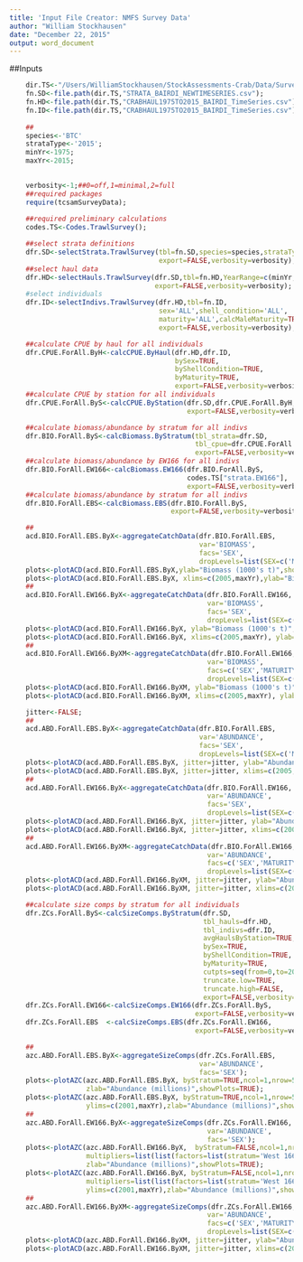 ```yaml
---
title: 'Input File Creator: NMFS Survey Data'
author: "William Stockhausen"
date: "December 22, 2015"
output: word_document
---
```


##Inputs 
```r
    dir.TS<-"/Users/WilliamStockhausen/StockAssessments-Crab/Data/Survey.NMFS.EBS/2015/FromBob.2015.08.14/TannerCrab";
    fn.SD<-file.path(dir.TS,"STRATA_BAIRDI_NEWTIMESERIES.csv");
    fn.HD<-file.path(dir.TS,"CRABHAUL1975TO2015_BAIRDI_TimeSeries.csv");
    fn.ID<-file.path(dir.TS,"CRABHAUL1975TO2015_BAIRDI_TimeSeries.csv");
    
    ##
    species<-'BTC'
    strataType<-'2015';
    minYr<-1975;
    maxYr<-2015;

    
    verbosity<-1;##0=off,1=minimal,2=full
    ##required packages
    require(tcsamSurveyData);
    
    ##required preliminary calculations
    codes.TS<-Codes.TrawlSurvey();
```

```r
    ##select strata definitions
    dfr.SD<-selectStrata.TrawlSurvey(tbl=fn.SD,species=species,strataType=strataType,
                                     export=FALSE,verbosity=verbosity);
    ##select haul data
    dfr.HD<-selectHauls.TrawlSurvey(dfr.SD,tbl=fn.HD,YearRange=c(minYr,maxYr),
                                    export=FALSE,verbosity=verbosity);
    #select individuals
    dfr.ID<-selectIndivs.TrawlSurvey(dfr.HD,tbl=fn.ID,
                                     sex='ALL',shell_condition='ALL',
                                     maturity='ALL',calcMaleMaturity=TRUE,
                                     export=FALSE,verbosity=verbosity);
```

```r
    ##calculate CPUE by haul for all individuals
    dfr.CPUE.ForAll.ByH<-calcCPUE.ByHaul(dfr.HD,dfr.ID,
                                         bySex=TRUE,
                                         byShellCondition=TRUE,
                                         byMaturity=TRUE,
                                         export=FALSE,verbosity=verbosity);
    ##calculate CPUE by station for all individuals
    dfr.CPUE.ForAll.ByS<-calcCPUE.ByStation(dfr.SD,dfr.CPUE.ForAll.ByH,
                                            export=FALSE,verbosity=verbosity);
```
    
```r
    ##calculate biomass/abundance by stratum for all indivs
    dfr.BIO.ForAll.ByS<-calcBiomass.ByStratum(tbl_strata=dfr.SD,
                                              tbl_cpue=dfr.CPUE.ForAll.ByS,
                                              export=FALSE,verbosity=verbosity);
    ##calculate biomass/abundance by EW166 for all indivs
    dfr.BIO.ForAll.EW166<-calcBiomass.EW166(dfr.BIO.ForAll.ByS,
                                            codes.TS["strata.EW166"],
                                            export=FALSE,verbosity=verbosity);
    ##calculate biomass/abundance by stratum for all indivs
    dfr.BIO.ForAll.EBS<-calcBiomass.EBS(dfr.BIO.ForAll.ByS,
                                        export=FALSE,verbosity=verbosity);
```

```r
    ##
    acd.BIO.ForAll.EBS.ByX<-aggregateCatchData(dfr.BIO.ForAll.EBS,
                                               var='BIOMASS',
                                               facs='SEX',
                                               dropLevels=list(SEX=c('MISSING',"HERMAPHRODITIC")));
    plots<-plotACD(acd.BIO.ForAll.EBS.ByX,ylab="Biomass (1000's t)",showPlots=TRUE);
    plots<-plotACD(acd.BIO.ForAll.EBS.ByX, xlims=c(2005,maxYr),ylab="Biomass (1000's t)",showPlots=TRUE);
    ##
    acd.BIO.ForAll.EW166.ByX<-aggregateCatchData(dfr.BIO.ForAll.EW166,
                                                 var='BIOMASS',
                                                 facs='SEX',
                                                 dropLevels=list(SEX=c('MISSING',"HERMAPHRODITIC")));
    plots<-plotACD(acd.BIO.ForAll.EW166.ByX, ylab="Biomass (1000's t)",ncol=1,showPlots=TRUE);
    plots<-plotACD(acd.BIO.ForAll.EW166.ByX, xlims=c(2005,maxYr), ylab="Biomass (1000's t)",ncol=1,showPlots=TRUE);
    ##
    acd.BIO.ForAll.EW166.ByXM<-aggregateCatchData(dfr.BIO.ForAll.EW166,
                                                 var='BIOMASS',
                                                 facs=c('SEX','MATURITY'),
                                                 dropLevels=list(SEX=c('MISSING',"HERMAPHRODITIC")));
    plots<-plotACD(acd.BIO.ForAll.EW166.ByXM, ylab="Biomass (1000's t)",ncol=1,showPlots=TRUE);
    plots<-plotACD(acd.BIO.ForAll.EW166.ByXM, xlims=c(2005,maxYr), ylab="Biomass (1000's t)",ncol=1,showPlots=TRUE);
```

```r
    jitter<-FALSE;
    ##
    acd.ABD.ForAll.EBS.ByX<-aggregateCatchData(dfr.BIO.ForAll.EBS,
                                               var='ABUNDANCE',
                                               facs='SEX',
                                               dropLevels=list(SEX=c('MISSING',"HERMAPHRODITIC")));
    plots<-plotACD(acd.ABD.ForAll.EBS.ByX, jitter=jitter, ylab="Abundance (millions)",showPlots=TRUE);
    plots<-plotACD(acd.ABD.ForAll.EBS.ByX, jitter=jitter, xlims=c(2005,maxYr),ylab="Abundance (millions)",showPlots=TRUE);
    ##
    acd.ABD.ForAll.EW166.ByX<-aggregateCatchData(dfr.BIO.ForAll.EW166,
                                                 var='ABUNDANCE',
                                                 facs='SEX',
                                                 dropLevels=list(SEX=c('MISSING',"HERMAPHRODITIC")));
    plots<-plotACD(acd.ABD.ForAll.EW166.ByX, jitter=jitter, ylab="Abundance (millions)",ncol=1,showPlots=TRUE);
    plots<-plotACD(acd.ABD.ForAll.EW166.ByX, jitter=jitter, xlims=c(2005,maxYr), ylab="Abundance (millions)",ncol=1,showPlots=TRUE);
    ##
    acd.ABD.ForAll.EW166.ByXM<-aggregateCatchData(dfr.BIO.ForAll.EW166,
                                                 var='ABUNDANCE',
                                                 facs=c('SEX','MATURITY'),
                                                 dropLevels=list(SEX=c('MISSING',"HERMAPHRODITIC")));
    plots<-plotACD(acd.ABD.ForAll.EW166.ByXM, jitter=jitter, ylab="Abundance (millions)",ncol=1,showPlots=TRUE);
    plots<-plotACD(acd.ABD.ForAll.EW166.ByXM, jitter=jitter, xlims=c(2005,maxYr), ylab="Abundance (millions)",ncol=1,showPlots=TRUE);
```
    
```r
    ##calculate size comps by stratum for all individuals
    dfr.ZCs.ForAll.ByS<-calcSizeComps.ByStratum(dfr.SD,
                                                tbl_hauls=dfr.HD,
                                                tbl_indivs=dfr.ID,
                                                avgHaulsByStation=TRUE,
                                                bySex=TRUE,
                                                byShellCondition=TRUE,
                                                byMaturity=TRUE,
                                                cutpts=seq(from=0,to=200,by=1),
                                                truncate.low=TRUE,
                                                truncate.high=FALSE,
                                                export=FALSE,verbosity=verbosity);
    dfr.ZCs.ForAll.EW166<-calcSizeComps.EW166(dfr.ZCs.ForAll.ByS,
                                              export=FALSE,verbosity=verbosity);
    dfr.ZCs.ForAll.EBS  <-calcSizeComps.EBS(dfr.ZCs.ForAll.EW166,
                                              export=FALSE,verbosity=verbosity);
```

```r
    ##
    azc.ABD.ForAll.EBS.ByX<-aggregateSizeComps(dfr.ZCs.ForAll.EBS,
                                               var='ABUNDANCE',
                                               facs='SEX');
    plots<-plotAZC(azc.ABD.ForAll.EBS.ByX, byStratum=TRUE,ncol=1,nrow=5,
                   zlab="Abundance (millions)",showPlots=TRUE);
    plots<-plotAZC(azc.ABD.ForAll.EBS.ByX, byStratum=TRUE,ncol=1,nrow=5, 
                   ylims=c(2001,maxYr),zlab="Abundance (millions)",showPlots=TRUE);
    ##
    azc.ABD.ForAll.EW166.ByX<-aggregateSizeComps(dfr.ZCs.ForAll.EW166,
                                                 var='ABUNDANCE',
                                                 facs='SEX');
    plots<-plotAZC(azc.ABD.ForAll.EW166.ByX,  byStratum=FALSE,ncol=1,nrow=5,
                   multipliers=list(list(factors=list(stratum='West 166'),value=-1)),
                   zlab="Abundance (millions)",showPlots=TRUE);
    plots<-plotAZC(azc.ABD.ForAll.EW166.ByX, byStratum=FALSE,ncol=1,nrow=5, 
                   multipliers=list(list(factors=list(stratum='West 166'),value=-1)),
                   ylims=c(2001,maxYr),zlab="Abundance (millions)",showPlots=TRUE);
    ##
    azc.ABD.ForAll.EW166.ByXM<-aggregateSizeComps(dfr.ZCs.ForAll.EW166,
                                                 var='ABUNDANCE',
                                                 facs=c('SEX','MATURITY'),
                                                 dropLevels=list(SEX=c('MISSING',"HERMAPHRODITIC")));
    plots<-plotACD(azc.ABD.ForAll.EW166.ByXM, jitter=jitter, ylab="Abundance (millions)",ncol=1,showPlots=TRUE);
    plots<-plotACD(azc.ABD.ForAll.EW166.ByXM, jitter=jitter, xlims=c(2005,maxYr), ylab="Abundance (millions)",ncol=1,showPlots=TRUE);
```
